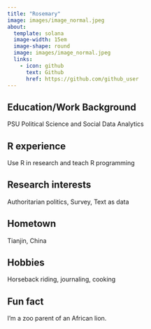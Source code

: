 ```yaml
---
title: "Rosemary"
image: images/image_normal.jpeg
about:
  template: solana
  image-width: 15em
  image-shape: round
  image: images/image_normal.jpeg
  links:
    - icon: github
      text: Github
      href: https://github.com/github_user
---
```


## Education/Work Background
PSU Political Science and Social Data Analytics

## R experience
Use R in research and teach R programming

## Research interests
Authoritarian politics, Survey, Text as data

## Hometown
Tianjin, China

## Hobbies
Horseback riding, journaling, cooking

## Fun fact
I'm a zoo parent of an African lion. 